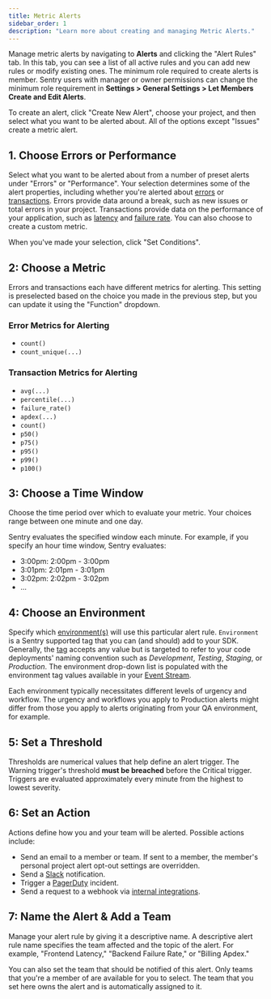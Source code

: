 ```yaml
---
title: Metric Alerts
sidebar_order: 1
description: "Learn more about creating and managing Metric Alerts."
---
```


Manage metric alerts by navigating to **Alerts** and clicking the "Alert Rules" tab. In this tab, you can see a list of all active rules and you can add new rules or modify existing ones. The minimum role required to create alerts is member. Sentry users with manager or owner permissions can change the minimum role requirement in **Settings > General Settings > Let Members Create and Edit Alerts**.

To create an alert, click "Create New Alert", choose your project, and then select what you want to be alerted about. All of the options except "Issues" create a metric alert.

## 1. Choose Errors or Performance

Select what you want to be alerted about from a number of preset alerts under "Errors" or "Performance". Your selection determines some of the alert properties, including whether you're alerted about [errors](/platforms/javascript/usage/#capturing-errors) or [transactions](/product/performance/). Errors provide data around a break, such as new issues or total errors in your project. Transactions provide data on the performance of your application, such as [latency](/product/performance/metrics/#latency) and [failure rate](/product/performance/metrics/#failure-rate). You can also choose to create a custom metric.

When you've made your selection, click "Set Conditions".

## 2: Choose a Metric

Errors and transactions each have different metrics for alerting. This setting is preselected based on the choice you made in the previous step, but you can update it using the "Function" dropdown.

### Error Metrics for Alerting

- `count()`
- `count_unique(...)`

### Transaction Metrics for Alerting

- `avg(...)`
- `percentile(...)`
- `failure_rate()`
- `apdex(...)`
- `count()`
- `p50()`
- `p75()`
- `p95()`
- `p99()`
- `p100()`

## 3: Choose a Time Window

Choose the time period over which to evaluate your metric. Your choices range between one minute and one day.

<Note>

Sentry evaluates the specified window each minute. For example, if you specify an hour time window, Sentry evaluates:

- 3:00pm: 2:00pm - 3:00pm
- 3:01pm: 2:01pm - 3:01pm
- 3:02pm: 2:02pm - 3:02pm
- ...

</Note>

## 4: Choose an Environment

Specify which [environment(s)](/platforms/javascript/configuration/environments/) will use this particular alert rule. `Environment` is a Sentry supported tag that you can (and should) add to your SDK. Generally, the [tag](/platforms/javascript/enriching-events/tags/) accepts any value but is targeted to refer to your code deployments' naming convention such as _Development_, _Testing_, _Staging_, or _Production_. The environment drop-down list is populated with the environment tag values available in your [Event Stream](/product/accounts/quotas/manage-event-stream-guide/).

Each environment typically necessitates different levels of urgency and workflow. The urgency and workflows you apply to Production alerts might differ from those you apply to alerts originating from your QA environment, for example.

## 5: Set a Threshold

Thresholds are numerical values that help define an alert trigger. The Warning trigger's threshold **must be breached** before the Critical trigger. Triggers are evaluated approximately every minute from the highest to lowest severity.

## 6: Set an Action

Actions define how you and your team will be alerted. Possible actions include:

- Send an email to a member or team. If sent to a member, the member's personal project alert opt-out settings are overridden.
- Send a [Slack](/product/integrations/slack/) notification.
- Trigger a [PagerDuty](/product/integrations/pagerduty/) incident.
- Send a request to a webhook via [internal integrations](/product/integrations/integration-platform/#internal-integrations).

## 7: Name the Alert & Add a Team

Manage your alert rule by giving it a descriptive name. A descriptive alert rule name specifies the team affected and the topic of the alert. For example, "Frontend Latency," "Backend Failure Rate," or "Billing Apdex."

You can also set the team that should be notified of this alert. Only teams that you're a member of are available for you to select. The team that you set here owns the alert and is automatically assigned to it.

